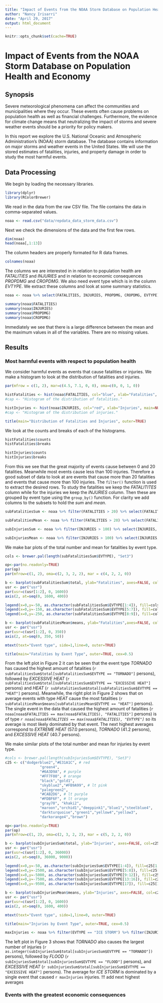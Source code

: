 ```yaml
---
title: "Impact of Events from the NOAA Storm Database on Population Health and Economy"
author: "Nancy Irisarri"
date: "April 29, 2017"
output: html_document
---
```

```r
knitr::opts_chunk$set(cache=TRUE)
```

# Impact of Events from the NOAA Storm Database on Population Health and Economy

## Synopsis

Severe meteorological phenomena can affect the communities and municipalities where they occur. These events often cause problems on population health as well as financial challenges. Furthermore, the evidence for climate change means that neutralizing the impact of storms and severe weather events should be a priority for policy makers.

In this report we explore the U.S. National Oceanic and Atmospheric Administration's (NOAA) storm database. The database contains information on major storms and weather events in the United States. We will use the stored estimates of fatalities, injuries, and property damage in order to study the most harmful events.

## Data Processing 
We begin by loading the necessary libraries. 

```r
library(dplyr)
library(RColorBrewer)
```

We read in the data from the raw CSV file. The file contains the data in comma-separated values.

```r
noaa <- read.csv("data/repdata_data_storm_data.csv")
```

Next we check the dimensions of the data and the first few rows.

```r
dim(noaa)
head(noaa[,1:13])
```

The column headers are properly formated for R data frames.
```r
colnames(noaa)
```

The columns we are interested in in relation to population health are *FATALITIES* and *INJURIES* and in relation to economic consequences *PROPDMG* and *CROPDMG*. We also need event type which is in the column *EVTYPE*. We extract these columns and look at some summary statistics.

```r
noaa <- noaa %>% select(FATALITIES, INJURIES, PROPDMG, CROPDMG, EVTYPE)

summary(noaa$FATALITIES)
summary(noaa$INJURIES)
summary(noaa$PROPDMG)
summary(noaa$CROPDMG)
```

Immediately we see that there is a large difference between the mean and the maximum values in all of the variables. There are no missing values.

## Results

### Most harmful events with respect to population health

We consider harmful events as events that cause fatalities or injuries. We make a histogram to look at the distribution of fatalities and injuries.

```r
par(mfrow = c(1, 2), mar=c(4.5, 7.1, 0, 0), oma=c(0, 0, 1, 0))

histFatalities <- hist(noaa$FATALITIES, col="blue", xlab="Fatalities", main=NULL)
#cap <- "Histogram of the distribution of fatalities."

histInjuries <- hist(noaa$INJURIES, col="red", xlab="Injuries", main=NULL)
#cap <- "Histogram of the distribution of injuries."

title(main="Distribution of Fatalities and Injuries", outer=TRUE)
```

We look at the counts and breaks of each of the histograms.

```r
histFatalities$counts
histFatalities$breaks

histInjuries$counts
histInjuries$breaks
```

From this we see that the great majority of events cause between 0 and 20 fatalities. Meanwhile most events cause less than 100 injuries. Therefore a good subset of data to look at are events that cause more than 20 fatalities and events that cause more than 100 injuries. The `filter()` function is used to extract the desired rows. To study the fatalities we keep the *FATALITITES* column while for the injuries we keep the *INJURIES* column. Then these are grouped by event type using the `group_by()` function. For clarity we add columns to the subsets to hold the *sum* and *mean*.


```r
subFatalitiesSum <- noaa %>% filter(FATALITIES > 20) %>% select(FATALITIES, EVTYPE) %>% group_by(EVTYPE) %>% summarize(total=sum(FATALITIES))

subFatalitiesMean <- noaa %>% filter(FATALITIES > 20) %>% select(FATALITIES, EVTYPE) %>% group_by(EVTYPE) %>% summarize(means=mean(FATALITIES))

subInjuriesSum <- noaa %>% filter(INJURIES > 100) %>% select(INJURIES, EVTYPE) %>% group_by(EVTYPE) %>% summarize(total=sum(INJURIES))

subInjuriesMean <- noaa %>% filter(INJURIES > 100) %>% select(INJURIES, EVTYPE) %>% group_by(EVTYPE) %>% summarize(means=mean(INJURIES, na.rm=TRUE))
```

We make bar plots of the total number and mean for fatalities by event type.

```r
cols <- brewer.pal(length(subFatalitiesSum$EVTYPE), "Set3")

op<-par(no.readonly=TRUE)
par(op)
par(mfrow=c(1, 2), oma=c(2, 3, 2, 2), mar = c(4, 2, 2, 0))

b <- barplot(subFatalitiesSum$total, ylab="Fatalities", axes=FALSE, col=cols, main="Total Number")
usr <- par("usr")
par(usr=c(usr[1:2], 0, 1600))
axis(2, at=seq(0, 1600, 400))

legend(x=0,y=-50, as.character(subFatalitiesSum$EVTYPE[1:4]), fill=cols[1:4], cex=0.6, box.lty=0, xpd=NA, horiz=TRUE)
legend(x=0,y=-150, as.character(subFatalitiesSum$EVTYPE[5:7]), fill=cols[5:7], cex=0.6, box.lty=0, xpd=NA, horiz=TRUE)
legend(x=0,y=-250, as.character(subFatalitiesSum$EVTYPE[8:9]), fill=cols[8:9], cex=0.6, box.lty=0, xpd=NA, horiz=TRUE)

b <- barplot(subFatalitiesMean$means, ylab="Fatalities",axes=FALSE, col=cols, main="Average")
usr <- par("usr")
par(usr=c(usr[1:2], 0, 350))
axis(2, at=seq(0, 350, 50))

mtext(text="Event type", side=1,line=0, outer=TRUE)

title(main="Fatalities by Event Type", outer=TRUE, cex=0.5)
```

From the left plot in Figure 2 it can be seen that the event type *TORNADO* has caused the highest amount of fatalities (`r subFatalitiesSum$total[subFatalitiesSum$EVTYPE == "TORNADO"]` persons), followed by *EXCESSIVE HEAT* (`r subFatalitiesSum$total[subFatalitiesSum$EVTYPE == "EXCESSIVE HEAT"]` persons) and *HEAT* (`r subFatalitiesSum$total[subFatalitiesSum$EVTYPE == "HEAT"]` persons). Meanwhile, the right plot in Figure 2 shows that on average events with type *HEAT* cause the most fatalities (`r subFatalitiesMean$means[subFatalitiesMean$EVTYPE == "HEAT"]` persons). The single event in the data that caused the highest amount of fatalities (`r noaa[noaa$FATALITIES == max(noaa$FATALITIES), "FATALITIES"]` persons) is of type *`r noaa[noaa$FATALITIES == max(noaa$FATALITIES), "EVTYPE"]`* so its average is most likely dominated by that event. The next highest averages correspond to *EXTREME HEAT* (57.0 persons), *TORNADO* (41.2 persons), and *EXCESSIVE HEAT* (40.7 persons).

We make similar plots of the total number and mean for injuries by event type.

```r
#cols <- brewer.pal(length(subInjuriesSum$EVTYPE), "Set3")
c25 <- c("dodgerblue2","#E31A1C", # red
                "green4",
                "#6A3D9A", # purple
                "#FF7F00", # orange
                "black","gold1",
                "skyblue2","#FB9A99", # lt pink
                "palegreen2",
                "#CAB2D6", # lt purple
                "#FDBF6F", # lt orange
                "gray70", "khaki2",
                "maroon","orchid1","deeppink1","blue1","steelblue4",
                "darkturquoise","green1","yellow4","yellow3",
                "darkorange4","brown")

op<-par(no.readonly=TRUE)
par(op)
par(mfrow=c(1, 2), oma=c(2, 3, 2, 2), mar = c(5, 2, 2, 0))

b <- barplot(subInjuriesSum$total, ylab="Injuries", axes=FALSE, col=c25[1:17], main="Total Number")
usr <- par("usr")
par(usr=c(usr[1:2], 0, 36000))
axis(2, at=seq(0, 36000, 9000))

legend(x=0,y=-50, as.character(subInjuriesSum$EVTYPE[1:4]), fill=c25[1:4], cex=0.6, box.lty=0, xpd=NA, horiz=TRUE)
legend(x=0,y=-2500, as.character(subInjuriesSum$EVTYPE[5:8]), fill=c25[5:8], cex=0.6, box.lty=0, xpd=NA, horiz=TRUE)
legend(x=0,y=-5000, as.character(subInjuriesSum$EVTYPE[9:12]), fill=c25[9:12], cex=0.6, box.lty=0, xpd=NA, horiz=TRUE)
legend(x=0,y=-7500, as.character(subInjuriesSum$EVTYPE[13:16]), fill=c25[13:16], cex=0.6, box.lty=0, xpd=NA, horiz=TRUE)
legend(x=0,y=-9500, as.character(subInjuriesSum$EVTYPE[17]), fill=c25[17], cex=0.6, box.lty=0, xpd=NA, horiz=TRUE)

b <- barplot(subInjuriesMean$means, ylab="Injuries", axes=FALSE, col=c25[1:17], main="Average")
usr <- par("usr")
par(usr=c(usr[1:2], 0, 1600))
axis(2, at=seq(0, 1600, 400))

mtext(text="Event type", side=1,line=0, outer=TRUE)

title(main="Injuries by Event Type", outer=TRUE, cex=0.5)
```

```r
maxInjuries <- noaa %>% filter(EVTYPE == "ICE STORM") %>% filter(INJURIES == max(INJURIES)) %>% select(INJURIES)
```

The left plot in Figure 3 shows that *TORNADO* also causes the largest number of injuries (`r as.integer(subInjuriesSum$total[subInjuriesSum$EVTYPE == "TORNADO"])` persons), followed by *FLOOD* (`r subInjuriesSum$total[subInjuriesSum$EVTYPE == "FLOOD"]` persons), and *EXCESSIVE HEAT* (`r subInjuriesSum$total[subInjuriesSum$EVTYPE == "EXCESSIVE HEAT"]` persons). The average for *ICE STORM* is dominated by a single event that caused `r maxInjuries` injuries. !!! add next highest averages

### Events with the greatest economic consequences
